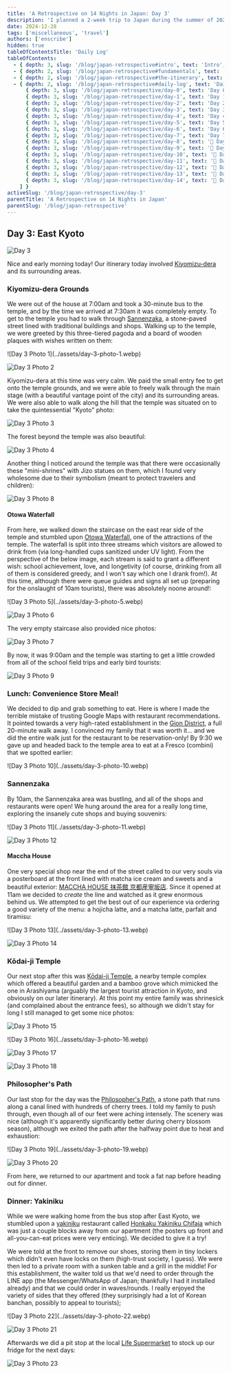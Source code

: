 ```yaml
---
title: 'A Retrospective on 14 Nights in Japan: Day 3'
description: 'I planned a 2-week trip to Japan during the summer of 2023 for my family. Here are some of the highlights, blunders, experiences gathered throughout the process.'
date: 2024-12-28
tags: ['miscellaneous', 'travel']
authors: ['enscribe']
hidden: true
tableOfContentsTitle: 'Daily Log'
tableOfContents:
  - { depth: 3, slug: '/blog/japan-retrospective#intro', text: 'Intro', subheadings: [] }
  - { depth: 2, slug: '/blog/japan-retrospective#fundamentals', text: 'Fundamentals', subheadings: [] }
  - { depth: 2, slug: '/blog/japan-retrospective#the-itinerary', text: 'The Itinerary', subheadings: [] }
  - { depth: 2, slug: '/blog/japan-retrospective#daily-log', text: 'Daily Log', subheadings: [
      { depth: 3, slug: '/blog/japan-retrospective/day-0', text: 'Day 0: Kansai Airport', subheadings: [] },
      { depth: 3, slug: '/blog/japan-retrospective/day-1', text: 'Day 1: Osaka Day Trip', subheadings: [] },
      { depth: 3, slug: '/blog/japan-retrospective/day-2', text: 'Day 2: Nara Day Trip', subheadings: [] },
      { depth: 3, slug: '/blog/japan-retrospective/day-3', text: 'Day 3: East Kyoto', subheadings: [] },
      { depth: 3, slug: '/blog/japan-retrospective/day-4', text: 'Day 4: West/Central Kyoto', subheadings: [] },
      { depth: 3, slug: '/blog/japan-retrospective/day-5', text: 'Day 5: Fushimi-Inari Taisha', subheadings: [] },
      { depth: 3, slug: '/blog/japan-retrospective/day-6', text: 'Day 6: Hakone', subheadings: [] },
      { depth: 3, slug: '/blog/japan-retrospective/day-7', text: 'Day 7: Hakone Round Course', subheadings: [] },
      { depth: 3, slug: '/blog/japan-retrospective/day-8', text: '🚧 Day 8: Shinjuku', subheadings: [] },
      { depth: 3, slug: '/blog/japan-retrospective/day-9', text: '🚧 Day 9: Yokohama, Shibuya', subheadings: [] },
      { depth: 3, slug: '/blog/japan-retrospective/day-10', text: '🚧 Day 10: Rest Day', subheadings: [] },
      { depth: 3, slug: '/blog/japan-retrospective/day-11', text: '🚧 Day 11: Akihabara', subheadings: [] },
      { depth: 3, slug: '/blog/japan-retrospective/day-12', text: '🚧 Day 12: Asakusa, Odaiba', subheadings: [] },
      { depth: 3, slug: '/blog/japan-retrospective/day-13', text: '🚧 Day 13: Kamakura Day Trip', subheadings: [] },
      { depth: 3, slug: '/blog/japan-retrospective/day-14', text: '🚧 Day 14: Haneda Airport', subheadings: [] },
    ] }
activeSlug: '/blog/japan-retrospective/day-3'
parentTitle: 'A Retrospective on 14 Nights in Japan'
parentSlug: '/blog/japan-retrospective'
---
```


## Day 3: East Kyoto

![Day 3](../assets/day-3.webp)

Nice and early morning today! Our itinerary today involved [Kiyomizu-dera](https://www.kiyomizudera.or.jp/en/) and its surrounding areas.

### Kiyomizu-dera Grounds

We were out of the house at 7:00am and took a 30-minute bus to the temple, and by the time we arrived at 7:30am it was completely empty. To get to the temple you had to walk through [Sannenzaka](https://en.wikipedia.org/wiki/Sannenzaka), a stone-paved street lined with traditional buildings and shops. Walking up to the temple, we were greeted by this three-tiered pagoda and a board of wooden plaques with wishes written on them:

<div class="flex gap-2 [&>*>*]:my-0">
![Day 3 Photo 1](../assets/day-3-photo-1.webp)

![Day 3 Photo 2](../assets/day-3-photo-2.webp)

</div>

Kiyomizu-dera at this time was very calm. We paid the small entry fee to get onto the temple grounds, and we were able to freely walk through the main stage (with a beautiful vantage point of the city) and its surrounding areas. We were also able to walk along the hill that the temple was situated on to take the quintessential "Kyoto" photo:

![Day 3 Photo 3](../assets/day-3-photo-3.webp)

The forest beyond the temple was also beautiful:

![Day 3 Photo 4](../assets/day-3-photo-4.webp)

Another thing I noticed around the temple was that there were occasionally these "mini-shrines" with Jizo statues on them, which I found very wholesome due to their symbolism (meant to protect travelers and children):

![Day 3 Photo 8](../assets/day-3-photo-8.webp)

#### Otowa Waterfall

From here, we walked down the staircase on the east rear side of the temple and stumbled upon [Otowa Waterfall](https://en.japantravel.com/kyoto/otowa-waterfall/14020), one of the attractions of the temple. The waterfall is split into three streams which visitors are allowed to drink from (via long-handled cups sanitized under UV light). From the perspective of the below image, each stream is said to grant a different wish: school achievement, love, and longetivity (of course, drinking from all of them is considered greedy, and I won't say which one I drank from!). At this time, although there were queue guides and signs all set up (preparing for the onslaught of 10am tourists), there was absolutely noone around!:

<div class="flex gap-2 [&>*>*]:my-0">
![Day 3 Photo 5](../assets/day-3-photo-5.webp)

![Day 3 Photo 6](../assets/day-3-photo-6.webp)

</div>

The very empty staircase also provided nice photos:

![Day 3 Photo 7](../assets/day-3-photo-7.webp)

By now, it was 9:00am and the temple was starting to get a little crowded from all of the school field trips and early bird tourists:

![Day 3 Photo 9](../assets/day-3-photo-9.webp)

### Lunch: Convenience Store Meal!

We decided to dip and grab something to eat. Here is where I made the terrible mistake of trusting Google Maps with restaurant recommendations. It pointed towards a very high-rated establishment in the [Gion District](https://www.japan-guide.com/e/e3902.html), a full 20-minute walk away. I convinced my family that it was worth it... and we did the entire walk just for the restaurant to be reservation-only! By 9:30 we gave up and headed back to the temple area to eat at a Fresco (combini) that we spotted earlier:

<div class="mx-auto w-1/2">
    ![Day 3 Photo 10](../assets/day-3-photo-10.webp)
</div>

### Sannenzaka

By 10am, the Sannenzaka area was bustling, and all of the shops and restaurants were open! We hung around the area for a really long time, exploring the insanely cute shops and buying souvenirs:

<div class="flex gap-2 [&>*>*]:my-0">
![Day 3 Photo 11](../assets/day-3-photo-11.webp)

![Day 3 Photo 12](../assets/day-3-photo-12.webp)

</div>

#### Maccha House

One very special shop near the end of the street called to our very souls via a posterboard at the front lined with matcha ice cream and sweets and a beautiful exterior: [MACCHA HOUSE 抹茶館 京都産寧坂店](https://tabelog.com/en/kyoto/A2601/A260301/26030960/). Since it opened at 11am we decided to _create_ the line and watched as it grew enormous behind us. We attempted to get the best out of our experience via ordering a good variety of the menu: a hojicha latte, and a matcha latte, parfait and tiramisu:

<div class="flex gap-2 [&>*>*]:my-0">
![Day 3 Photo 13](../assets/day-3-photo-13.webp)

![Day 3 Photo 14](../assets/day-3-photo-14.webp)

</div>

### Kōdai-ji Temple

Our next stop after this was [Kōdai-ji Temple](https://www.kodaiji.com/e_index.html), a nearby temple complex which offered a beautiful garden and a bamboo grove which mimicked the one in Arashiyama (arguably the largest tourist attraction in Kyoto, and obviously on our later itinerary). At this point my entire family was shrinesick (and complained about the entrance fees), so although we didn't stay for long I still managed to get some nice photos:

![Day 3 Photo 15](../assets/day-3-photo-15.webp)

<div class="flex gap-2 [&>*>*]:my-0">
![Day 3 Photo 16](../assets/day-3-photo-16.webp)

![Day 3 Photo 17](../assets/day-3-photo-17.webp)

</div>

![Day 3 Photo 18](../assets/day-3-photo-18.webp)

### Philosopher's Path

Our last stop for the day was the [Philosopher's Path](https://www.japan-guide.com/e/e3906.html), a stone path that runs along a canal lined with hundreds of cherry trees. I told my family to push through, even though all of our feet were aching intensely. The scenery was nice (although it's apparently significantly better during cherry blossom season), although we exited the path after the halfway point due to heat and exhaustion:

<div class="flex gap-2 [&>*>*]:my-0">
![Day 3 Photo 19](../assets/day-3-photo-19.webp)

![Day 3 Photo 20](../assets/day-3-photo-20.webp)

</div>

From here, we returned to our apartment and took a fat nap before heading out for dinner.

### Dinner: Yakiniku

While we were walking home from the bus stop after East Kyoto, we stumbled upon a [yakiniku](https://en.wikipedia.org/wiki/Yakiniku) restaurant called [Honkaku Yakiniku Chifaja](https://tabelog.com/en/kyoto/A2601/A260201/26021071/) which was just a couple blocks away from our apartment (the posters up front and all-you-can-eat prices were very enticing). We decided to give it a try!

We were told at the front to remove our shoes, storing them in tiny lockers which didn't even have locks on them (high-trust society, I guess). We were then led to a private room with a sunken table and a grill in the middle! For this establishment, the waiter told us that we'd need to order through the LINE app (the Messenger/WhatsApp of Japan; thankfully I had it installed already) and that we could order in waves/rounds. I really enjoyed the variety of sides that they offered (they surprisingly had a lot of Korean banchan, possibly to appeal to tourists);

<div class="flex gap-2 [&>*>*]:my-0">
![Day 3 Photo 22](../assets/day-3-photo-22.webp)

![Day 3 Photo 21](../assets/day-3-photo-21.webp)

</div>

Afterwards we did a pit stop at the local [Life Supermarket](http://www.lifecorp.jp/) to stock up our fridge for the next days:

![Day 3 Photo 23](../assets/day-3-photo-23.webp)
